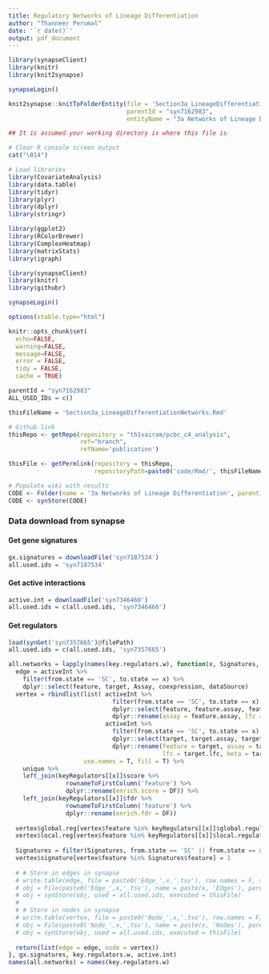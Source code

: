 ```yaml
---
title: Regulatory Networks of Lineage Differentiation 
author: "Thanneer Perumal"
date: '`r date()`'
output: pdf_document
---
```

```r
library(synapseClient)
library(knitr)
library(knit2synapse)

synapseLogin()

knit2synapse::knitToFolderEntity(file = 'Section3a_LineageDifferentiationNetworks.Rmd',
                                 parentId = "syn7162983",
                                 entityName = "3a Networks of Lineage Differentiation")
```

```r
## It is assumed your working directory is where this file is

# Clear R console screen output
cat("\014")

# Load libraries
library(CovariateAnalysis)
library(data.table)
library(tidyr)
library(plyr)
library(dplyr)
library(stringr)

library(ggplot2)
library(RColorBrewer)
library(ComplexHeatmap)
library(matrixStats)
library(igraph)

library(synapseClient)
library(knitr)
library(githubr)

synapseLogin()

options(xtable.type="html")

knitr::opts_chunk$set(
  echo=FALSE,
  warning=FALSE,
  message=FALSE,
  error = FALSE,
  tidy = FALSE,
  cache = TRUE)
```

```r
parentId = "syn7162983"
ALL_USED_IDs = c()

thisFileName = 'Section3a_LineageDifferentiationNetworks.Rmd'

# Github link
thisRepo <- getRepo(repository = "th1vairam/pcbc_c4_analysis", 
                    ref="branch", 
                    refName='publication')

thisFile <- getPermlink(repository = thisRepo,
                        repositoryPath=paste0('code/Rmd/', thisFileName))

# Populate wiki with results
CODE <- Folder(name = '3a Networks of Lineage Differentiation', parentId = 'syn7162983')
CODE <- synStore(CODE)
```

### Data download from synapse
#### Get gene signatures
```r
gx.signatures = downloadFile('syn7187534')
all.used.ids = 'syn7187534'
```

#### Get active interactions
```r
active.int = downloadFile('syn7346460')
all.used.ids = c(all.used.ids, 'syn7346460')
```

#### Get regulators
```r
load(synGet('syn7357665')@filePath)
all.used.ids = c(all.used.ids, 'syn7357665')
```

```r
all.networks = lapply(names(key.regulators.w), function(x, Signatures, keyRegulators, activeInt){
  edge = activeInt %>%
    filter(from.state == 'SC', to.state == x) %>%
    dplyr::select(feature, target, Assay, coexpression, dataSource)
  vertex = rbindlist(list( activeInt %>%
                             filter(from.state == 'SC', to.state == x) %>%
                             dplyr::select(feature, feature.assay, feature.lfc, feature.beta, feature.fdr) %>%
                             dplyr::rename(assay = feature.assay, lfc = feature.lfc, beta = feature.beta, fdr = feature.fdr),
                           activeInt %>%
                             filter(from.state == 'SC', to.state == x) %>%
                             dplyr::select(target, target.assay, target.lfc, target.beta, target.fdr) %>%
                             dplyr::rename(feature = target, assay = target.assay, 
                                           lfc = target.lfc, beta = target.beta, fdr = target.fdr)),
                     use.names = T, fill = T) %>%
    unique %>%
    left_join(keyRegulators[[x]]$score %>%
                rownameToFirstColumn('feature') %>%
                dplyr::rename(enrich.score = DF)) %>%
    left_join(keyRegulators[[x]]$fdr %>%
                rownameToFirstColumn('feature') %>%
                dplyr::rename(enrich.fdr = DF))
  
  vertex$global.reg[vertex$feature %in% keyRegulators[[x]]$global.regulators] = 1
  vertex$local.reg[vertex$feature %in% keyRegulators[[x]]$local.regulators] = 1
  
  Signatures = filter(Signatures, from.state == 'SC' || from.state == x)
  vertex$signature[vertex$feature %in% Signatures$feature] = 1
  
  # # Store in edges in synapse
  # write.table(edge, file = paste0('Edge_',x,'.tsv'), row.names = F, sep = '\t', quote=F)
  # obj = File(paste0('Edge_',x,'.tsv'), name = paste(x, 'Edges'), parentId = CODE$properties$id)
  # obj = synStore(obj, used = all.used.ids, executed = thisFile)
  # 
  # # Store in nodes in synapse
  # write.table(vertex, file = paste0('Node_',x,'.tsv'), row.names = F, sep = '\t', quote=F)
  # obj = File(paste0('Node_',x,'.tsv'), name = paste(x, 'Nodes'), parentId = CODE$properties$id)
  # obj = synStore(obj, used = all.used.ids, executed = thisFile)
  
  return(list(edge = edge, node = vertex))
}, gx.signatures, key.regulators.w, active.int)
names(all.networks) = names(key.regulators.w)
```